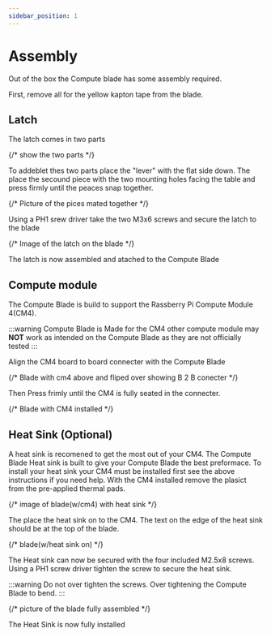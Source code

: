 ```yaml
---
sidebar_position: 1
---
```


# Assembly

Out of the box the Compute blade has some assembly required.

First, remove all for the yellow kapton tape from the blade.

## Latch

The latch comes in two parts 

{/* show the two parts */}

To addeblet thes two parts place the "lever" with the flat side down. The place the secound piece with the two mounting holes facing the table and press firmly until the peaces snap together.

{/* Picture of the pices mated together */}

Using a PH1 srew driver take the two M3x6 screws and secure the latch to the blade

{/* Image of the latch on the blade */}

The latch is now assembled and atached to the Compute Blade

## Compute module

The Compute Blade is build to support the Rassberry Pi Compute Module 4(CM4). 

:::warning
    Compute Blade is Made for the CM4 other compute module may **NOT** work as intended on the Compute Blade as they are not officially tested
:::

Align the CM4 board to board connecter with the Compute Blade

{/* Blade with cm4 above and fliped over showing B 2 B conecter */}

Then Press frimly until the CM4 is fully seated in the connecter.

{/* Blade with CM4 installed */}


## Heat Sink (Optional)

A heat sink is recomened to get the most out of your CM4. The Compute Blade Heat sink is built to give your Compute Blade the best preformace.
To install your heat sink your CM4 must be installed first see the above instructions if you need help. With the CM4 installed remove the plasict from the pre-applied thermal pads.

{/* image of blade(w/cm4) with heat sink  */}

The place the heat sink on to the CM4. The text on the edge of the heat sink should be at the top of the blade.

{/* blade(w/heat sink on) */}

The Heat sink can now be secured with the four included M2.5x8 screws. Using a PH1 screw driver tighten the screw to secure the heat sink.

:::warning
    Do not over tighten the screws. Over tightening the Compute Blade to bend.
:::

{/* picture of the blade fully assembled */}

The Heat Sink is now fully installed